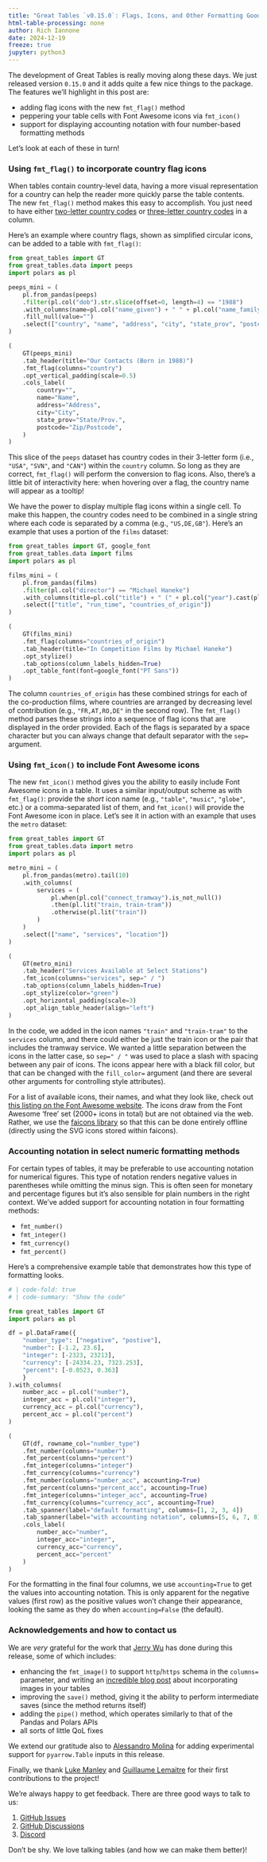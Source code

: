 ```yaml
---
title: "Great Tables `v0.15.0`: Flags, Icons, and Other Formatting Goodies"
html-table-processing: none
author: Rich Iannone
date: 2024-12-19
freeze: true
jupyter: python3
---
```


The development of Great Tables is really moving along these days. We just released version `0.15.0` and it adds quite a few nice things to the package. The features we'll highlight in this post are:

- adding flag icons with the new `fmt_flag()` method
- peppering your table cells with Font Awesome icons via `fmt_icon()`
- support for displaying accounting notation with four number-based formatting methods

Let's look at each of these in turn!

### Using `fmt_flag()` to incorporate country flag icons

When tables contain country-level data, having a more visual representation for a country can help the reader more quickly parse the table contents. The new `fmt_flag()` method makes this easy to accomplish. You just need to have either [two-letter country codes](https://en.wikipedia.org/wiki/ISO_3166-1_alpha-2) or [three-letter country codes](https://en.wikipedia.org/wiki/ISO_3166-1_alpha-3) in a column.

Here's an example where country flags, shown as simplified circular icons, can be added to a table with `fmt_flag()`:

```python
from great_tables import GT
from great_tables.data import peeps
import polars as pl

peeps_mini = (
    pl.from_pandas(peeps)
    .filter(pl.col("dob").str.slice(offset=0, length=4) == "1988")
    .with_columns(name=pl.col("name_given") + " " + pl.col("name_family"))
    .fill_null(value="")
    .select(["country", "name", "address", "city", "state_prov", "postcode"])
)

(
    GT(peeps_mini)
    .tab_header(title="Our Contacts (Born in 1988)")
    .fmt_flag(columns="country")
    .opt_vertical_padding(scale=0.5)
    .cols_label(
        country="",
        name="Name",
        address="Address",
        city="City",
        state_prov="State/Prov.",
        postcode="Zip/Postcode",
    )
)
```

This slice of the `peeps` dataset has country codes in their 3-letter form (i.e., `"USA"`, `"SVN"`, and `"CAN"`) within the `country` column. So long as they are correct, `fmt_flag()` will perform the conversion to flag icons. Also, there's a little bit of interactivity here: when hovering over a flag, the country name will appear as a tooltip!

We have the power to display multiple flag icons within a single cell. To make this happen, the country codes need to be combined in a single string where each code is separated by a comma (e.g., `"US,DE,GB"`). Here's an example that uses a portion of the `films` dataset:

```python
from great_tables import GT, google_font
from great_tables.data import films
import polars as pl

films_mini = (
    pl.from_pandas(films)
    .filter(pl.col("director") == "Michael Haneke")
    .with_columns(title=pl.col("title") + " (" + pl.col("year").cast(pl.String) + ")")
    .select(["title", "run_time", "countries_of_origin"])
)

(
    GT(films_mini)
    .fmt_flag(columns="countries_of_origin")
    .tab_header(title="In Competition Films by Michael Haneke")
    .opt_stylize()
    .tab_options(column_labels_hidden=True)
    .opt_table_font(font=google_font("PT Sans"))
)
```

The column `countries_of_origin` has these combined strings for each of the co-production films, where countries are arranged by decreasing level of contribution (e.g., `"FR,AT,RO,DE"` in the second row). The `fmt_flag()` method parses these strings into a sequence of flag icons that are displayed in the order provided. Each of the flags is separated by a space character but you can always change that default separator with the `sep=` argument.

### Using `fmt_icon()` to include Font Awesome icons

The new `fmt_icon()` method gives you the ability to easily include Font Awesome icons in a table. It uses a similar input/output scheme as with `fmt_flag()`: provide the *short* icon name (e.g., `"table"`, `"music"`, `"globe"`, etc.) or a comma-separated list of them, and `fmt_icon()` will provide the Font Awesome icon in place. Let's see it in action with an example that uses the `metro` dataset:

```python
from great_tables import GT
from great_tables.data import metro
import polars as pl

metro_mini = (
    pl.from_pandas(metro).tail(10)
    .with_columns(
        services = (
            pl.when(pl.col("connect_tramway").is_not_null())
            .then(pl.lit("train, train-tram"))
            .otherwise(pl.lit("train"))
        )
    )
    .select(["name", "services", "location"])
)

(
    GT(metro_mini)
    .tab_header("Services Available at Select Stations")
    .fmt_icon(columns="services", sep=" / ")
    .tab_options(column_labels_hidden=True)
    .opt_stylize(color="green")
    .opt_horizontal_padding(scale=3)
    .opt_align_table_header(align="left")
)
```

In the code, we added in the icon names `"train"` and `"train-tram"` to the `services` column, and there could either be just the train icon or the pair that includes the tramway service. We wanted a little separation between the icons in the latter case, so `sep=" / "` was used to place a slash with spacing between any pair of icons. The icons appear here with a black fill color, but that can be changed with the `fill_color=` argument (and there are several other arguments for controlling style attributes).

For a list of available icons, their names, and what they look like, check out [this listing on the Font Awesome website](https://fontawesome.com/search?m=free&o=r). The icons draw from the Font Awesome 'free' set (2000+ icons in total) but are not obtained via the web. Rather, we use the [faicons library](https://pypi.org/project/faicons/) so that this can be done entirely offline (directly using the SVG icons stored within faicons).

### Accounting notation in select numeric formatting methods

For certain types of tables, it may be preferable to use accounting notation for numerical figures. This type of notation renders negative values in parentheses while omitting the minus sign. This is often seen for monetary and percentage figures but it's also sensible for plain numbers in the right context. We've added support for accounting notation in four formatting methods:

- `fmt_number()`
- `fmt_integer()`
- `fmt_currency()`
- `fmt_percent()`

Here's a comprehensive example table that demonstrates how this type of formatting looks.

```python
# | code-fold: true
# | code-summary: "Show the code"

from great_tables import GT
import polars as pl

df = pl.DataFrame({
    "number_type": ["negative", "postive"],
    "number": [-1.2, 23.6],
    "integer": [-2323, 23213],
    "currency": [-24334.23, 7323.253],
    "percent": [-0.0523, 0.363]
    }
).with_columns(
    number_acc = pl.col("number"),
    integer_acc = pl.col("integer"),
    currency_acc = pl.col("currency"),
    percent_acc = pl.col("percent")
)

(
    GT(df, rowname_col="number_type")
    .fmt_number(columns="number")
    .fmt_percent(columns="percent")
    .fmt_integer(columns="integer")
    .fmt_currency(columns="currency")
    .fmt_number(columns="number_acc", accounting=True)
    .fmt_percent(columns="percent_acc", accounting=True)
    .fmt_integer(columns="integer_acc", accounting=True)
    .fmt_currency(columns="currency_acc", accounting=True)
    .tab_spanner(label="default formatting", columns=[1, 2, 3, 4])
    .tab_spanner(label="with accounting notation", columns=[5, 6, 7, 8])
    .cols_label(
        number_acc="number",
        integer_acc="integer",
        currency_acc="currency",
        percent_acc="percent"
    )
)
```

For the formatting in the final four columns, we use `accounting=True` to get the values into accounting notation. This is only apparent for the negative values (first row) as the positive values won't change their appearance, looking the same as they do when `accounting=False` (the default).

### Acknowledgements and how to contact us

We are *very* grateful for the work that [Jerry Wu](https://github.com/jrycw) has done during this release, some of which includes:

- enhancing the `fmt_image()` to support `http`/`https` schema in the `columns=` parameter, and writing an [incredible blog post](https://posit-dev.github.io/great-tables/blog/rendering-images/) about incorporating images in your tables
- improving the `save()` method, giving it the ability to perform intermediate saves (since the method returns itself)
- adding the `pipe()` method, which operates similarly to that of the Pandas and Polars APIs
- all sorts of little QoL fixes

We extend our gratitude also to [Alessandro Molina](https://github.com/amol-) for adding experimental support for `pyarrow.Table` inputs in this release.

Finally, we thank [Luke Manley](https://github.com/lukemanley) and [Guillaume Lemaitre](https://github.com/glemaitre) for their first contributions to the project!

We're always happy to get feedback. There are three good ways to talk to us:

1. [GitHub Issues](https://github.com/posit-dev/great-tables/issues)
2. [GitHub Discussions](https://github.com/posit-dev/great-tables/discussions)
3. [Discord](https://discord.com/invite/Ux7nrcXHVV)

Don't be shy. We love talking tables (and how we can make them better)!
